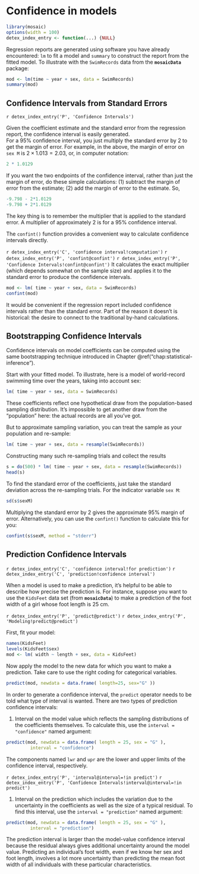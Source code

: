 # Confidence in models


```r
library(mosaic)
options(width = 100)
detex_index_entry <- function(...) {NULL}
```

Regression reports are generated using software you have already encountered: `lm` to fit a model and `summary` to construct the report from
the fitted model.  To illustrate with the `SwimRecords` data from the **`mosaicData`** package:   
```r
mod <- lm(time ~ year + sex, data = SwimRecords)
summary(mod)
```


## Confidence Intervals from Standard Errors

`r detex_index_entry('P', 'Confidence Intervals')` 

Given the coefficient estimate and the standard error
from the regression report, the confidence interval is easily generated.  
For a 95\%  confidence interval, you just multiply the standard error by 2
to get the margin of error.  For example, in the above, the
margin of error on `sex M` is $2 \times 1.013 = 2.03$, or, in 
computer notation:
```r
2 * 1.0129
```

If you want the two endpoints of the confidence interval, rather than 
just the margin of error, do these
simple calculations: (1) subtract the margin of error from the estimate; 
(2) add the margin of error to the estimate.  So, 
```r
-9.798 - 2*1.0129
-9.798 + 2*1.0129
```

The key thing is to remember the multiplier that is applied 
to the standard error.  A multiplier of approximately 2 is for
a 95\% confidence interval.

The `confint()` function provides a convenient way to calculate
confidence intervals directly.

`r detex_index_entry('C', 'confidence interval!computation')` 
`r detex_index_entry('P', 'confint@confint')` 
`r detex_index_entry('P', 'Confidence Intervals!confint@confint')` 
It calculates the exact multiplier (which depends somewhat on the
sample size)  and applies it to the standard error to produce the confidence intervals.

```r
mod <- lm( time ~ year + sex, data = SwimRecords)
confint(mod)
```

It would be convenient if the regression report included confidence
intervals rather than the standard error.  Part of the reason it
doesn't is historical: the desire to connect to the traditional by-hand calculations.



## Bootstrapping Confidence Intervals

Confidence intervals on model coefficients can be computed using the
same bootstrapping technique introduced in Chapter \@ref("chap:statistical-inference").

Start with your fitted model. To illustrate, here is a model of world-record swimming time over the years, taking into account sex:
```r
lm( time ~ year + sex, data = SwimRecords)
```
These coefficients reflect one hypothetical draw from the
population-based sampling
distribution.  It's impossible to get another draw from the
"population" here: the actual records are all you've got.

But to approximate sampling variation, you can treat the sample as
your population and re-sample:
```r
lm( time ~ year + sex, data = resample(SwimRecords))
```

Constructing many such re-sampling trials and collect the results 

```r
s = do(500) * lm( time ~ year + sex, data = resample(SwimRecords))
head(s)
```

To find the standard error of the coefficients, just take the standard
deviation across the re-sampling trials.  For the indicator variable `sex M`:
```r
sd(s$sexM)
```

Multiplying the standard error by 2 gives the approximate 95\% margin
of error.  Alternatively, you can use the `confint()` function
to calculate this for you:
```r
confint(s$sexM, method = "stderr")
```



## Prediction Confidence Intervals

`r detex_index_entry('C', 'confidence interval!for prediction')` 
`r detex_index_entry('C', 'prediction!confidence interval')` 

When a model is used to make a prediction, it's helpful to be able to
describe how precise the prediction is.  For instance, suppose you want to use the `KidsFeet` data set (from **`mosaicData`**) to make a prediction of the foot width of a girl whose foot length is 25 cm. 

`r detex_index_entry('P', 'predict@predict')` 
`r detex_index_entry('P', 'Modeling!predict@predict')` 

First, fit your model:
```r
names(KidsFeet)
levels(KidsFeet$sex)
mod <- lm( width ~ length + sex, data = KidsFeet)
```

Now apply the model to the new data for which you want to make a
prediction.  Take care to use the right coding for categorical variables.
```r
predict(mod, newdata = data.frame( length=25, sex="G" ))
```

In order to generate a confidence interval, the `predict`
operator needs to be told what type of interval is wanted.  There are
two types of prediction confidence intervals:
<!-- begin description -->

#. Interval on the model value which reflects the sampling
  distributions of the coefficients themselves.  To calculate this,
  use the `interval = "confidence"` named argument:
```r
predict(mod, newdata = data.frame( length = 25, sex = "G" ), 
         interval = "confidence")
```

The components named `lwr` and `upr` are the lower and upper
limits of the confidence interval, respectively.

`r detex_index_entry('P', 'interval@interval=!in predict')` 
`r detex_index_entry('P', 'Confidence Intervals!interval@interval=!in predict')` 

#. Interval on the prediction which includes the variation due to
  the uncertainty in the coefficients as well as the size of a typical
  residual.  To find this interval, use the
  `interval = "prediction"` named argument:
```r
predict(mod, newdata = data.frame( length = 25, sex = "G" ), 
         interval = "prediction")
```

The prediction interval is larger than the model-value confidence
interval because the residual always gives additional uncertainty
around the model value. Predicting an individual's foot width, even if we
know her sex and foot length, involves a lot more
uncertainty than predicting the mean foot width of all individuals with these
particular characteristics.
<!-- end description -->  


